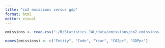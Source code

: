```yaml
---
title: "co2 emissions versus gdp"
format: html
editor: visual
---
```


```r
emissions <- read.csv("~/R/Statistics_JWL/data/emissions/co2-emissions-vs-gdp.csv", stringsAsFactors = F)[,1:5] |> na.omit()

names(emissions) <- c("Entity", "Code", "Year", "CO2pc", "GDPpc") 
```


